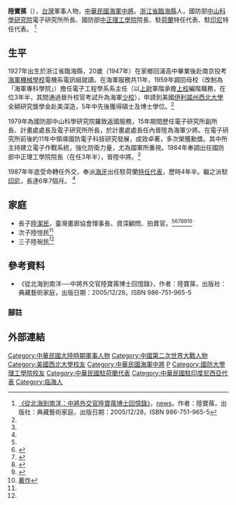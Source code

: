 {{Infobox_officeholder
| name = 陸寶蓀
| image name =
| width = 
| Sex = 男 
| now = 中華民國軍事將領
| period =
| Native place = [[浙江省|浙江省]][[臨海縣|臨海縣]]人
| date of birth =  {{birth year and age|1927}}
| date of death = 
| place of birth = 
| place of death = 
| party =  
| educate = 
*回浦高中
*[[海軍機械學校|海軍機械學校]]電機系電訊組
*[[西北大學|西北大學]]電機博士（美國[[伊利諾州|伊利諾州]]）
| past =
*[[海軍專科學院|海軍專科學院]]電子工程學系系主任
*[[中山科學研究院|中山科學研究院]]電子研究所副所長、計畫處處長及所長
*[[中正理工學院|中正理工學院]]院長
*駐[[荷蘭|荷蘭]]特任代表
*駐[[印尼|印尼]]特任代表
}}

'''陸寶蓀'''（{{bd|1927年|||}}），[[台灣|台灣]]軍事人物，[[中華民國海軍|中華民國海軍]][[中將|中將]]。[[浙江省|浙江省]][[臨海縣|臨海縣]]人，國防部[[中山科學研究院|中山科學研究院]]電子研究所所長、國防部[[中正理工學院|中正理工學院]]院長、駐[[荷蘭|荷蘭]]特任代表、駐[[印尼|印尼]]特任代表。 <ref name="navy_ccit_lu">[http://www.books.com.tw/products/0010317960   《從北海到南洋：中將外交官陸寶蓀博士回憶錄》]，[http://www.epochtimes.com/b5/5/12/31/n1173429.htm  news ]，作者：陸寶蓀，出版社：典藏藝術家庭，出版日期：2005/12/28，ISBN 986-751-965-5 </ref>

==生平==
1927年出生於浙江省臨海縣，20歲（1947年）在家鄉回浦高中畢業後赴南京投考[[海軍機械學校|海軍機械學校]]電機系電訊組就讀。在海軍服務共11年，1959年調回母校（改制為「海軍專科學院」）擔任電子工程學系系主任（以[[上尉|上尉]]軍階承擔[[上校|上校]]編階職務，在位3年半，其間通過晉升校官考試升為海軍[[少校|少校]]），申請到美國[[伊利諾州|伊利諾州]][[西北大学_(伊利诺州)|西北大學]]全額研究獎學金赴美深造，5年中先後獲得碩士及博士學位。<ref name="navy_ccit_lu"/>

1979年為國防部中山科學研究院羅致返國服務，15年期間歷任電子研究所副所長、計畫處處長及電子研究所所長，於計畫處處長任內晉陞為海軍少將。在電子研究所前後約11年中領導國防電子科技研究發展，成效卓著，多次榮獲勳獎。其中所主持建立電子作戰系統，強化防衛力量，尤為國軍所重視。1984年奉調出任國防部中正理工學院院長（在任3年半），晉陞中將。<ref name="navy_ccit_lu"/>

1987年年底受命轉任外交，奉派[[海牙|海牙]]出任駐荷蘭[[外交官銜|特任代表]]，歷時4年半。繼之派駐[[印尼|印尼]]，長達6年7個月。 <ref name="navy_ccit_lu"/>

==家庭==
*長子[[陸潔民|陸潔民]]，臺灣畫廊協會理事長、資深顧問、拍賣官。<ref name="navy_ccit_lu"/><ref>{{cite web|url=http://www.cna.com.tw/postwrite/Detail/100658.aspx |title=知名拍賣官─陸潔民：拍賣場 人生最現實場所 | date = 2012年3月9日 | author= 清玨雅集 | publisher=[[中央通訊社|中央通訊社]]}}</ref><ref>{{cite news| url=http://news.chinatimes.com/reading/110513/112013111000270.html| title=優游藝術路 陸潔民回首心路歷程| date=2013年11月10日| author=吳垠慧| publisher=[[中國時報|中國時報]]| quote=他回首轉行20年心路歷程，出版傳記《Jimmy Lu優游藝術路：陸潔民的鑑賞心、收藏情》。　陸潔民曾任畫廊協會祕書長、中央美院客座教授、廣播主持和拍賣官等工作，雖然不是科班出身，陸潔民發揮「講得一口好藝術」的專長四處演講，「我的工作就是把不懂藝術的引進門」。 陸潔民1957年生於高雄[[左營區|左營]]，父親陸寶蓀曾任中正理工學院院長，派駐荷蘭、印尼的外交官。陸潔民幼年和滿族後裔的外公、外婆住在眷村，外公把玩的滿人扳指、揉手舒筋活血的老[[核桃|核桃]]，成了日後古玩收藏的啟蒙。　1990年陸潔民取得[[美國西北理工大學|美國西北理工大學]]（[[加利福尼亚州|加州]]）電機工程碩士，也在[[矽谷|矽谷]]當工程師，他懷抱美國夢，貸款買美式大洋房，忍受循環式作息生活，直到拜師中國工筆畫家[[趙秀煥|趙秀煥]]，生命開始轉了彎。| deadurl=yes| archiveurl=https://web.archive.org/web/20140115170428/http://news.chinatimes.com/reading/110513/112013111000270.html| archivedate=2014年1月15日}}</ref><ref>{{cite web|url=http://www.cna.com.tw/postwrite/Detail/140768.aspx |title=藝術家陸潔民 轉職拍賣官 | date = 2014年1月14日 | author=1111人力銀行 | publisher=[[中央通訊社|中央通訊社]]}}</ref><ref>{{cite web|url=http://www.ettoday.net/news/20140114/316071.htm |title=電機工程出身　陸潔民轉職拍賣官 | date = 2014年1月14日 | author=1111人力銀行 | publisher=[[東森新聞|東森新聞]]}}</ref><ref>[http://search.books.com.tw/exep/prod_search.php?key=%E9%99%B8%E6%BD%94%E6%B0%91&f=author 著作]</ref>
*次子陸愷民<ref name="navy_ccit_lu"/>
*三子陸琬民<ref name="navy_ccit_lu"/>

==參考資料==
*《從北海到南洋──中將外交官陸寶蓀博士回憶錄》，作者：陸寶蓀，出版社：典藏藝術家庭，出版日期：2005/12/28，ISBN 986-751-965-5 

===腳註===
{{reflist}}

==外部連結==

{{DEFAULTSORT:Lu陸寶蓀}}
[[Category:中華民國大陸時期軍事人物|Category:中華民國大陸時期軍事人物]]
[[Category:中國第二次世界大戰人物|Category:中國第二次世界大戰人物]]
[[Category:美國西北大學校友|Category:美國西北大學校友]]
[[Category:中華民國海軍中將|Category:中華民國海軍中將]]
[[Category:陸姓|P]]
[[Category:國防大學理工學院校友|Category:國防大學理工學院校友]]
[[Category:中華民國駐荷蘭代表|Category:中華民國駐荷蘭代表]]
[[Category:中華民國駐印度尼西亞代表|Category:中華民國駐印度尼西亞代表]]
[[Category:临海人|Category:临海人]]